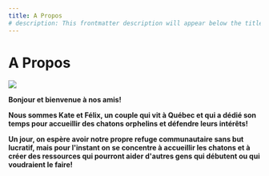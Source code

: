 ```yaml
---
title: A Propos
# description: This frontmatter description will appear below the title
---
```


# **A Propos**

![](images/canelle.jpg)

**Bonjour et bienvenue à nos amis!**

**Nous sommes Kate et Félix, un couple qui vit à Québec et qui a dédié son temps pour accueillir des chatons orphelins et défendre leurs intérêts!**

**Un jour, on espère avoir notre propre refuge communautaire sans but lucratif, mais pour l&#39;instant on se concentre à accueillir les chatons et à créer des ressources qui pourront aider d&#39;autres gens qui débutent ou qui voudraient le faire!**
